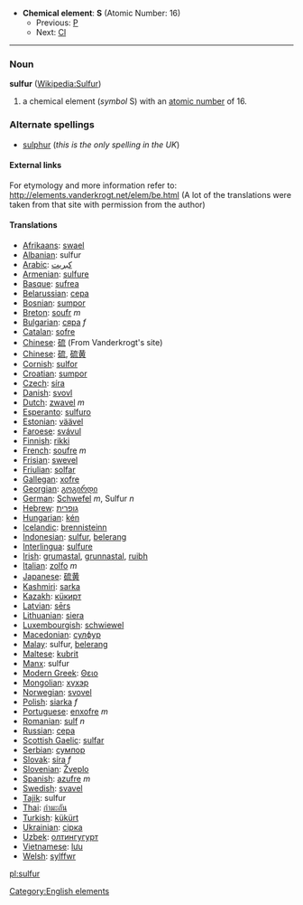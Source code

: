 *'''Chemical element''': '''S''' (Atomic Number: 16)
**Previous: [[Phosphorus|P]]
**Next: [[Chlorine|Cl]]
----
=== Noun ===
'''sulfur''' ([[en:Sulfur|Wikipedia:Sulfur]])

#a chemical element (''symbol'' S) with an [[atomic number]] of 16.  

===Alternate spellings===
*[[sulphur]] (''this is the only spelling in the UK'')

====External links====
For etymology and more information refer to:
http://elements.vanderkrogt.net/elem/be.html
(A lot of the translations were taken from that site with permission from the author)

==== Translations ====
*[[Afrikaans]]: [[swael]]
*[[Albanian]]: sulfur
*[[Arabic]]: [[كبريت]]
*[[Armenian]]: [[sulfure]]
*[[Basque]]: [[sufrea]]
*[[Belarussian]]: [[сера]]
*[[Bosnian]]: [[sumpor]]
*[[Breton]]: [[soufr]] ''m''
*[[Bulgarian]]: [[сяра]] ''f''
*[[Catalan]]: [[sofre]]
*[[Chinese]]: [[硫]] (From Vanderkrogt's site)
*[[Chinese]]: [[硫]], [[硫黄]]
*[[Cornish]]: [[sulfor]]
*[[Croatian]]: [[sumpor]]
*[[Czech]]: [[síra]]
*[[Danish]]: [[svovl]]
*[[Dutch]]: [[zwavel]] ''m''
*[[Esperanto]]: [[sulfuro]]
*[[Estonian]]: [[väävel]]
*[[Faroese]]: [[svávul]]
*[[Finnish]]: [[rikki]]
*[[French]]: [[soufre]] ''m''
*[[Frisian]]: [[swevel]]
*[[Friulian]]: [[solfar]]
*[[Gallegan]]: [[xofre]]
*[[Georgian]]: [[გოგირდი]]
*[[German]]: [[Schwefel]] ''m'', Sulfur ''n''
*[[Hebrew]]: [[גופרית]]
*[[Hungarian]]: [[kén]]
*[[Icelandic]]: [[brennisteinn]]
*[[Indonesian]]: [[sulfur]], [[belerang]]
*[[Interlingua]]: [[sulfure]]
*[[Irish]]: [[grumastal]], [[grunnastal]], [[ruibh]]
*[[Italian]]: [[zolfo]] ''m''
*[[Japanese]]: [[硫黄]]
*[[Kashmiri]]: [[sarka]]
*[[Kazakh]]: [[кüкирт]]
*[[Latvian]]: [[sērs]]
*[[Lithuanian]]: [[siera]]
*[[Luxembourgish]]: [[schwiewel]]
*[[Macedonian]]: [[сулфур]]
*[[Malay]]: sulfur, [[belerang]]
*[[Maltese]]: [[kubrit]]
*[[Manx]]: sulfur
*[[Modern Greek]]: [[Θειο]] '' ''
*[[Mongolian]]: [[хүхэр]]
*[[Norwegian]]: [[svovel]]
*[[Polish]]: [[siarka]] ''f''
*[[Portuguese]]: [[enxofre]] ''m''
*[[Romanian]]: [[sulf]] ''n''
*[[Russian]]: [[сера]] '' ''
*[[Scottish Gaelic]]: [[sulfar]]
*[[Serbian]]: [[сумпор]]
*[[Slovak]]: [[síra#Slovak|síra]] ''f''
*[[Slovenian]]: [[Žveplo]]
*[[Spanish]]: [[azufre]] ''m''
*[[Swedish]]: [[svavel]]
*[[Tajik]]: sulfur
*[[Thai]]: [[กำมะถัน]]
*[[Turkish]]: [[kükürt]]
*[[Ukrainian]]: [[сiрка]]
*[[Uzbek]]: [[олтингугурт]]
*[[Vietnamese]]: [[lưu]]
*[[Welsh]]: [[sylffwr]]

[[Category:English elements]]
[[pl:sulfur]]